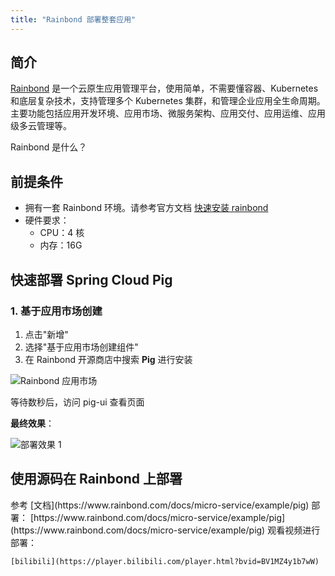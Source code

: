 ```yaml
---
title: "Rainbond 部署整套应用"
---
```


## 简介

[Rainbond](https://www.rainbond.com) 是一个云原生应用管理平台，使用简单，不需要懂容器、Kubernetes 和底层复杂技术，支持管理多个 Kubernetes 集群，和管理企业应用全生命周期。主要功能包括应用开发环境、应用市场、微服务架构、应用交付、应用运维、应用级多云管理等。

<Card title="了解更多" icon="link" href="https://www.rainbond.com/docs/">
  Rainbond 是什么？
</Card>

## 前提条件

- 拥有一套 Rainbond 环境。请参考官方文档 [快速安装 rainbond](https://www.rainbond.com/docs/quick-start/quick-install/)
- 硬件要求：
  - CPU：4 核
  - 内存：16G

## 快速部署 Spring Cloud Pig

### 1. 基于应用市场创建

1. 点击"新增"
2. 选择"基于应用市场创建组件"
3. 在 Rainbond 开源商店中搜索 **Pig** 进行安装

![Rainbond 应用市场](/images/1668950643590-3a733637-1d1c-4e1b-8024-5ad46bcd4622.png)

等待数秒后，访问 pig-ui 查看页面

**最终效果**：

![部署效果 1](/images/1668950664531-41019cf2-9454-4e4e-8e07-538755df3bc6.png)

## 使用源码在 Rainbond 上部署

<Tabs>
  <Tab title="文档部署">
    参考 [文档](https://www.rainbond.com/docs/micro-service/example/pig) 部署：
    [https://www.rainbond.com/docs/micro-service/example/pig](https://www.rainbond.com/docs/micro-service/example/pig)
  </Tab>
  <Tab title="视频教程">
    观看视频进行部署：
    
    [bilibili](https://player.bilibili.com/player.html?bvid=BV1MZ4y1b7wW)
  </Tab>
</Tabs>

